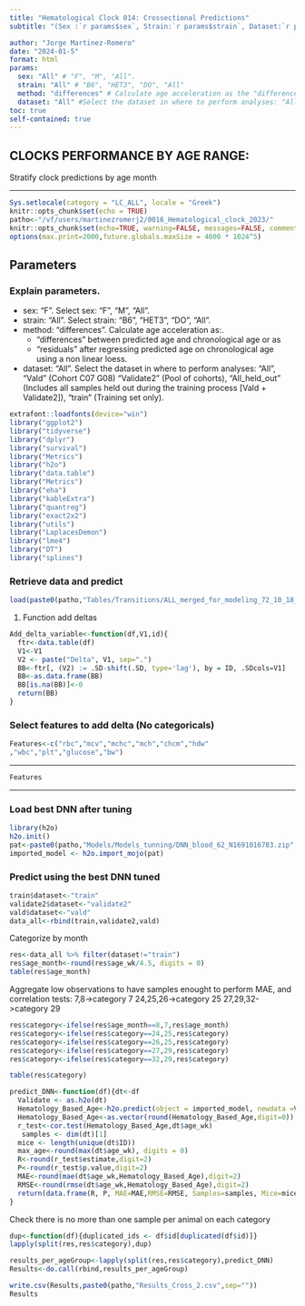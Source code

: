 ```yaml
---
title: "Hematological Clock 014: Crossectional Predictions" 
subtitle: "(Sex :`r params$sex`, Strain:`r params$strain`, Dataset:`r params$dataset`, Method to calculate Acceleration:`r params$method`) "

author: "Jorge Martinez-Romero"
date: "2024-01-5"
format: html 
params:
  sex: "All" # "F", "M", "All". 
  strain: "All" # "B6", "HET3", "DO", "All"
  method: "differences" # Calculate age acceleration as the "differences" between predicted age and chronological age or as "residuals" after regresing predicted age on chronological age using a non linear regresssion
  dataset: "All" #Select the dataset in where to perform analyses: "All","vald","validate2", "All_held_out","train"
toc: true   
self-contained: true  
---
```



## CLOCKS PERFORMANCE BY AGE RANGE: 
Stratify clock predictions by age month

***
```r
Sys.setlocale(category = "LC_ALL", locale = "Greek")
knitr::opts_chunk$set(echo = TRUE)
patho<-"/vf/users/martinezromerj2/0016_Hematological_clock_2023/"
knitr::opts_chunk$set(echo=TRUE, warning=FALSE, messages=FALSE, comment = NA, root.dir = patho, fig.pos = 'H')
options(max.print=2000,future.globals.maxSize = 4000 * 1024^5)
```

## Parameters
### Explain parameters.
- sex: "F".  Select sex: "F", "M", "All".
- strain: "All".  Select strain: "B6", "HET3", "DO", "All".
- method: "differences".  Calculate age acceleration as:.
  - "differences" between predicted age and chronological age or as
  - "residuals" after regressing predicted age on chronological age
    using a non linear loess.
- dataset: "All". Select the dataset in where to perform analyses:
    "All", "Vald" (Cohort C07 G08) "Validate2" (Pool of cohorts), "All_held_out" (Includes all samples held out during the training process [Vald + Validate2]), "train" (Training set only).
    
```r
extrafont::loadfonts(device="win")
library("ggplot2")
library("tidyverse")
library("dplyr")
library("survival") 
library("Metrics")
library("h2o")
library("data.table")
library("Metrics")
library("eha")
library("kableExtra")
library("quantreg")
library("exact2x2")
library("utils")
library("LaplacesDemon")
library("lme4")
library("DT")
library("splines")

```

###  Retrieve data and predict

```r
load(paste0(patho,"Tables/Transitions/ALL_merged_for_modeling_72_10_18_.Rdata",sep=""))
```
1)  Function add deltas

```r
Add_delta_variable<-function(df,V1,id){
  ftr<-data.table(df)
  V1<-V1
  V2 <- paste("Delta", V1, sep=".")
  BB<-ftr[, (V2) := .SD-shift(.SD, type='lag'), by = ID, .SDcols=V1]
  BB<-as.data.frame(BB)
  BB[is.na(BB)]<-0
  return(BB)
}
```

### Select features to add delta (No categoricals)

```r
Features<-c("rbc","mcv","mchc","mch","chcm","hdw"  
,"wbc","plt","glucose","bw")
```

------------------------------------------------------------------------

```r
Features
```

------------------------------------------------------------------------

### Load best DNN after tuning

```r
library(h2o)
h2o.init()
pat<-paste0(patho,"Models/Models_tunning/DNN_blood_62_N1691016783.zip",sep="")
imported_model <- h2o.import_mojo(pat)

```

### Predict using the best DNN tuned

```r
train$dataset<-"train"
validate2$dataset<-"validate2"
vald$dataset<-"vald"
data_all<-rbind(train,validate2,vald)
```

Categorize by month 
```r
res<-data_all %>% filter(dataset!="train")
res$age_month<-round(res$age_wk/4.5, digits = 0)
table(res$age_month)
```

Aggregate low observations to have samples enought to perform MAE, and correlation tests:
7,8->category 7
24,25,26->category 25
27,29,32->category 29
```r
res$category<-ifelse(res$age_month==8,7,res$age_month)
res$category<-ifelse(res$category==24,25,res$category)
res$category<-ifelse(res$category==26,25,res$category)
res$category<-ifelse(res$category==27,29,res$category)
res$category<-ifelse(res$category==32,29,res$category)

table(res$category)
```




```r
predict_DNN<-function(df){dt<-df
  Validate <- as.h2o(dt)
  Hematology_Based_Age<-h2o.predict(object = imported_model, newdata =Validate)
  Hematology_Based_Age<-as.vector(round(Hematology_Based_Age,digit=0))
  r_test<-cor.test(Hematology_Based_Age,dt$age_wk)
   samples <- dim(dt)[1]
  mice <- length(unique(dt$ID)) 
  max_age<-round(max(dt$age_wk), digits = 0)
  R<-round(r_test$estimate,digit=2)
  P<-round(r_test$p.value,digit=2)
  MAE<-round(mae(dt$age_wk,Hematology_Based_Age),digit=2)
  RMSE<-round(rmse(dt$age_wk,Hematology_Based_Age),digit=2)
  return(data.frame(R, P, MAE=MAE,RMSE=RMSE, Samples=samples, Mice=mice, To_age=max_age))
}
```

Check there is no more than one sample per animal on each category
```r
dup<-function(df){duplicated_ids <- df$id[duplicated(df$id)]}
lapply(split(res,res$category),dup)
```

```r
results_per_ageGroup<-lapply(split(res,res$category),predict_DNN)
Results<-do.call(rbind,results_per_ageGroup)
```

```r
write.csv(Results,paste0(patho,"Results_Cross_2.csv",sep=""))
Results
```
